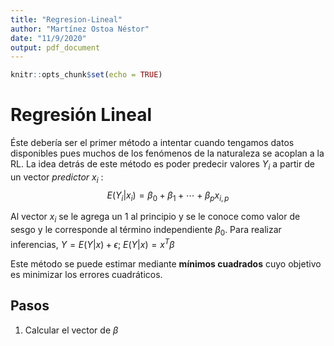 ```yaml
---
title: "Regresion-Lineal"
author: "Martínez Ostoa Néstor"
date: "11/9/2020"
output: pdf_document
---
```


```r
knitr::opts_chunk$set(echo = TRUE)
```

# Regresión Lineal

Éste debería ser el primer método a intentar cuando tengamos datos disponibles pues muchos de los fenómenos de la naturaleza se acoplan a la RL. La idea detrás de este método es poder predecir valores $Y_i$ a partir de un vector *predictor* $x_i$ : $$E(Y_i | x_i)=\beta _0 + \beta _1 + \cdots + \beta _px_{i,p}$$

Al vector $x_i$ se le agrega un $1$ al principio y se le conoce como valor de sesgo y le corresponde al término independiente $\beta _0$. Para realizar inferencias, $Y = E(Y|x) + \epsilon$; $E(Y|x) = x^T \beta$

Este método se puede estimar mediante **mínimos cuadrados** cuyo objetivo es minimizar los errores cuadráticos. 

## Pasos
1. Calcular el vector de $\beta$
